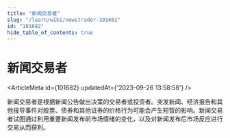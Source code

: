 ```yaml
---
title: "新闻交易者"
slug: "/learn/wiki/newstrader-101682"
id: "101682"
hide_table_of_contents: true
---
```



# 新闻交易者

<ArticleMeta id={101682} updatedAt={'2023-09-26 13:58:58'} />
<div className='border-solid border-b border-t-0 my-4 border-[var(--ifm-color-gray-300)]' />

新闻交易者是根据新闻公告做出决策的交易者或投资者。突发新闻、经济报告和其他报导事件对股票、债券和其他证券的价格行为可能会产生短暂的影响。新闻交易者试图通过利用重要新闻发布前市场情绪的变化，以及对新闻发布后市场反应进行交易从而获利。
